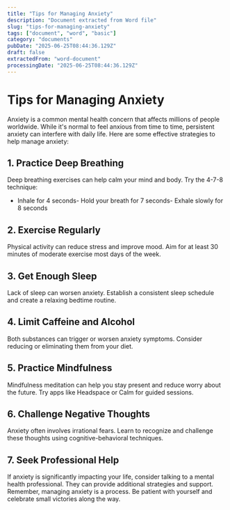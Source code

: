 ```yaml
---
title: "Tips for Managing Anxiety"
description: "Document extracted from Word file"
slug: "tips-for-managing-anxiety"
tags: ["document", "word", "basic"]
category: "documents"
pubDate: "2025-06-25T08:44:36.129Z"
draft: false
extractedFrom: "word-document"
processingDate: "2025-06-25T08:44:36.129Z"
---
```

# Tips for Managing Anxiety
Anxiety is a common mental health concern that affects millions of people worldwide. While it's normal to feel anxious from time to time, persistent anxiety can interfere with daily life. Here are some effective strategies to help manage anxiety:

## 1. Practice Deep Breathing
Deep breathing exercises can help calm your mind and body. Try the 4-7-8 technique:
- Inhale for 4 seconds- Hold your breath for 7 seconds- Exhale slowly for 8 seconds

## 2. Exercise Regularly
Physical activity can reduce stress and improve mood. Aim for at least 30 minutes of moderate exercise most days of the week.

## 3. Get Enough Sleep
Lack of sleep can worsen anxiety. Establish a consistent sleep schedule and create a relaxing bedtime routine.

## 4. Limit Caffeine and Alcohol
Both substances can trigger or worsen anxiety symptoms. Consider reducing or eliminating them from your diet.

## 5. Practice Mindfulness
Mindfulness meditation can help you stay present and reduce worry about the future. Try apps like Headspace or Calm for guided sessions.

## 6. Challenge Negative Thoughts
Anxiety often involves irrational fears. Learn to recognize and challenge these thoughts using cognitive-behavioral techniques.

## 7. Seek Professional Help
If anxiety is significantly impacting your life, consider talking to a mental health professional. They can provide additional strategies and support.
Remember, managing anxiety is a process. Be patient with yourself and celebrate small victories along the way.
